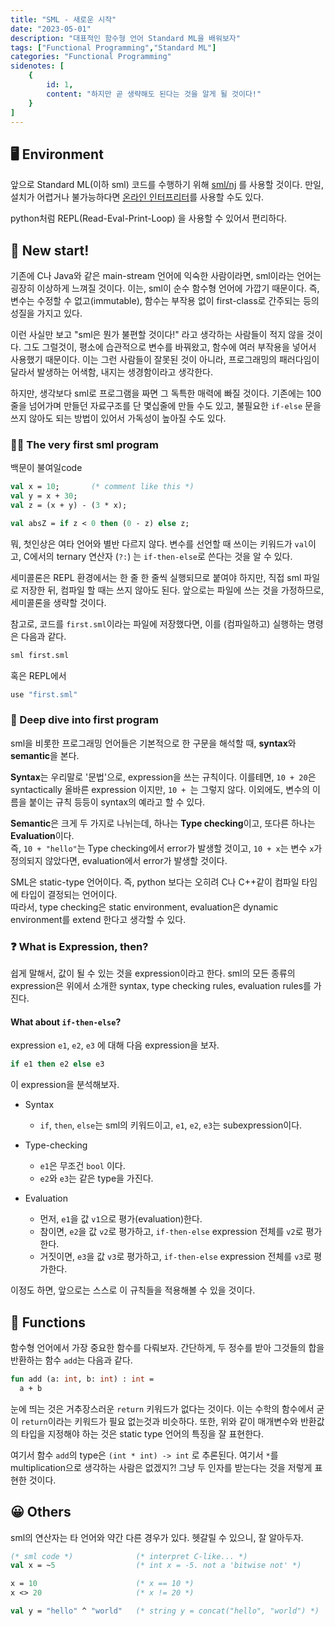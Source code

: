 ```yaml
---
title: "SML - 새로운 시작"
date: "2023-05-01"
description: "대표적인 함수형 언어 Standard ML을 배워보자"
tags: ["Functional Programming","Standard ML"]
categories: "Functional Programming"
sidenotes: [
    {
        id: 1,
        content: "하지만 곧 생략해도 된다는 것을 알게 될 것이다!"
    }
]
---
```



## 🖥️ Environment
앞으로 Standard ML(이하 sml) 코드를 수행하기 위해 [sml/nj](https://www.smlnj.org/) 를 사용할 것이다. 
만일, 설치가 어렵거나 불가능하다면 [온라인 인터프리터](https://sosml.org/editor)를 사용할 수도 있다.

python처럼 REPL(Read-Eval-Print-Loop) 을 사용할 수 있어서 편리하다.

## 🌅 New start!
기존에 C나 Java와 같은 main-stream 언어에 익숙한 사람이라면, sml이라는 언어는 굉장히 이상하게 느껴질 것이다.
이는, sml이 순수 함수형 언어에 가깝기 때문이다. 즉, 변수는 수정할 수 없고(immutable), 함수는 부작용 없이 first-class로 간주되는 등의 성질을 가지고 있다.

이런 사실만 보고 "sml은 뭔가 불편할 것이다!" 라고 생각하는 사람들이 적지 않을 것이다. 그도 그럴것이, 평소에 습관적으로
변수를 바꿔왔고, 함수에 여러 부작용을 넣어서 사용했기 때문이다. 이는 그런 사람들이 잘못된 것이 아니라, 프로그래밍의 패러다임이 달라서 발생하는 
어색함, 내지는 생경함이라고 생각한다.

하지만, 생각보다 sml로 프로그램을 짜면 그 독특한 매력에 빠질 것이다. 기존에는 100줄을 넘어가며 만들던 자료구조를 단 몇십줄에 만들 수도 있고, 
불필요한  `if-else` 문을 쓰지 않아도 되는 방법이 있어서 가독성이 높아질 수도 있다.

### 👶🏻 The very first sml program
백문이 불여일code

```sml
val x = 10;       (* comment like this *)
val y = x + 30;
val z = (x + y) - (3 * x);

val absZ = if z < 0 then (0 - z) else z;
```

뭐, 첫인상은 여타 언어와 별반 다르지 않다.
변수를 선언할 때 쓰이는 키워드가 `val`이고, C에서의 ternary 연산자 (`?:`) 는 `if-then-else`로 쓴다는 것을 알 수 있다. 

세미콜론은 REPL 환경에서는 한 줄 한 줄씩 실행되므로 붙여야 하지만, 직접 sml 파일로 저장한 뒤, 컴파일 할 때는 쓰지 않아도 된다.
앞으로는 파일에 쓰는 것을 가정하므로, 세미콜론을 생략할 것이다.

참고로, 코드를 `first.sml`이라는 파일에 저장했다면, 이를 (컴파일하고) 실행하는 명령은 다음과 같다.

```sml
sml first.sml
```

혹은 REPL에서

```sml
use "first.sml"
```

### 🌊 Deep dive into first program
sml을 비롯한 프로그래밍 언어들은 기본적으로 한 구문을 해석할 때, **syntax**와 **semantic**을 본다.

**Syntax**는 우리말로 '문법'으로, expression을 쓰는 규칙이다. 
이를테면, `10 + 20`은 syntactically 올바른 expression 이지만, `10 + `는 그렇지 않다. 
이외에도, 변수의 이름을 붙이는 규칙 등등이 syntax의 예라고 할 수 있다.

**Semantic**은 크게 두 가지로 나뉘는데, 하나는 **Type checking**이고, 또다른 하나는 **Evaluation**이다. \
즉, `10 + "hello"`는 Type checking에서 error가 발생할 것이고, `10 + x`는 변수 `x`가 정의되지 않았다면, 
evaluation에서 error가 발생할 것이다.

SML은 static-type 언어이다. 즉, python 보다는 오히려 C나 C++같이 컴파일 타임에 타입이 결정되는 언어이다. \
따라서, type checking은 static environment, evaluation은 dynamic environment를 extend 한다고 생각할 수 있다.

### ❓ What is Expression, then?
쉽게 말해서, 값이 될 수 있는 것을 expression이라고 한다. sml의 모든 종류의 expression은 
위에서 소개한 syntax, type checking rules, evaluation rules를 가진다.

#### What about `if-then-else`?
expression `e1`, `e2`, `e3` 에 대해 다음 expression을 보자. 

```sml
if e1 then e2 else e3
```

이 expression을 분석해보자.

- Syntax
  - `if`, `then`, `else`는 sml의 키워드이고, `e1`, `e2`, `e3`는 subexpression이다.


- Type-checking
  - `e1`은 무조건 `bool` 이다.
  - `e2`와 `e3`는 같은 type을 가진다.

- Evaluation
  - 먼저, `e1`을 값 `v1`으로 평가(evaluation)한다.
  - 참이면, `e2`을 값 `v2`로 평가하고, `if-then-else` expression 전체를 `v2`로 평가한다.
  - 거짓이면, `e3`을 값 `v3`로 평가하고, `if-then-else` expression 전체를 `v3`로 평가한다.

이정도 하면, 앞으로는 스스로 이 규칙들을 적용해볼 수 있을 것이다.

## 📝 Functions
함수형 언어에서 가장 중요한 함수를 다뤄보자. 간단하게, 두 정수를 받아 그것들의 합을 반환하는 함수 `add`는 다음과 같다.

```sml
fun add (a: int, b: int) : int = 
  a + b
```

눈에 띄는 것은 거추장스러운 `return` 키워드가 없다는 것이다. 이는 수학의 함수에서 굳이 `return`이라는 키워드가 필요 없는것과 비슷하다.
또한, 위와 같이 <Sidenote id={1}>매개변수와 반환값의 타입을 지정해야 하는 것</Sidenote>은 static type 언어의 특징을 잘 표현한다.

여기서 함수 `add`의 type은 `(int * int) -> int` 로 추론된다. 여기서 `*`를 multiplication으로 생각하는 사람은 없겠지?!
그냥 두 인자를 받는다는 것을 저렇게 표현한 것이다.

## 😀 Others
sml의 연산자는 타 언어와 약간 다른 경우가 있다. 헷갈릴 수 있으니, 잘 알아두자.

```sml
(* sml code *)              (* interpret C-like... *)
val x = ~5                  (* int x = -5. not a 'bitwise not' *)

x = 10                      (* x == 10 *)
x <> 20                     (* x != 20 *)

val y = "hello" ^ "world"   (* string y = concat("hello", "world") *)
```

